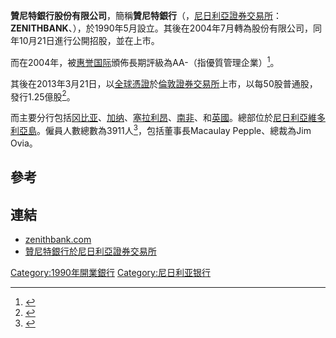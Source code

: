 {{Link style|time=2015-12-12T06:12:06+00:00}}
'''贊尼特銀行股份有限公司'''，簡稱'''贊尼特銀行'''（'''{{lang-en|Zenith Bank Plc.}}'''，[[:en:Nigeria_Stock_Exchange|尼日利亞證券交易所]]：'''ZENITHBANK'''、{{lse|ZENB}}），於1990年5月設立。其後在2004年7月轉為股份有限公司，同年10月21日進行公開招股，並在{{link-en|尼日利亞證券交易所|Nigerian Stock Exchange|}}上市。

而在2004年，被[[惠誉国际|惠誉国际]]頒佈長期評級為AA-（指優質管理企業）<ref>{{cite web|url=http://www.zenithbank.com/awards.cfm|title=頒發授性（英文版）|accessdate=2007-11-12|format=|work=|publisher=贊尼特銀行股份有限公司|deadurl=yes|archiveurl=https://web.archive.org/web/20071225223151/http://www.zenithbank.com/awards.cfm|archivedate=2007-12-25}}</ref>。

其後在2013年3月21日，以[[全球憑證|全球憑證]]於[[倫敦證券交易所|倫敦證券交易所]]上市，以每50股普通股，發行1.25億股<ref>{{cite web|url=http://www.londonstockexchange.com/about-the-exchange/media-relations/press-releases/2013/zenithbank.htm|title=贊尼特銀行光臨到本交易所上市（英文版）|accessdate=2013年3月21日|format=|work=|publisher=倫敦證券交易所|deadurl=yes|archiveurl=https://web.archive.org/web/20130531040647/http://www.londonstockexchange.com/about-the-exchange/media-relations/press-releases/2013/zenithbank.htm|archivedate=2013年5月31日}}</ref>。

而主要分行包括[[冈比亚|冈比亚]]、[[加纳|加纳]]、[[塞拉利昂|塞拉利昂]]、[[南非|南非]]、和[[英國|英國]]。總部位於[[尼日利亞|尼日利亞]][[維多利亞島|維多利亞島]]。僱員人數總數為3911人<ref>{{cite web |url=http://investing.businessweek.com/research/stocks/snapshot/snapshot.asp?capId=10779890 |title=尼特銀行股份有限公司 |accessdate=2007-11-12 |work=[[彭博商業週刊|彭博商業週刊]] online |publisher=[[McGraw-Hill|McGraw-Hill]] |archive-date=2020-03-28 |archive-url=https://web.archive.org/web/20200328075309/https://www.bloomberg.com/tosv2.html?vid=&uuid=2a63c360-70c9-11ea-a482-a3b7d78695cb&url=L3Jlc2VhcmNoL3N0b2Nrcy9zbmFwc2hvdC9zbmFwc2hvdC5hc3A%2FY2FwSWQ9MTA3Nzk4OTA%3D |dead-url=no }}</ref>，包括董事長Macaulay Pepple、總裁為Jim Ovia。

==參考==
{{reflist}}

==連結==
*[http://www.zenithbank.com/ zenithbank.com] {{Wayback|url=http://www.zenithbank.com/ |date=20210506201120 }}
*[http://www.nigerianstockexchange.com/quoted_company.jsp?symbol=ZENITHBANK 贊尼特銀行於尼日利亞證券交易所] {{Wayback|url=http://www.nigerianstockexchange.com/quoted_company.jsp?symbol=ZENITHBANK |date=20110930143141 }}

[[Category:1990年開業銀行|Category:1990年開業銀行]]
[[Category:尼日利亚银行|Category:尼日利亚银行]]